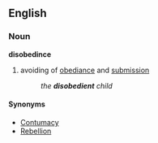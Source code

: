 ==English==
===Noun===
'''disobedince'''
#avoiding of [[obediance]] and [[submission]]
#:''the '''disobedient''' child''

====Synonyms====
*[[Contumacy]]
*[[Rebellion]]